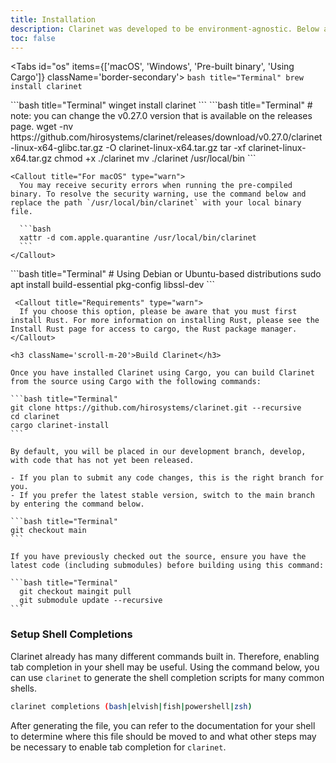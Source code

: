 ```yaml
---
title: Installation
description: Clarinet was developed to be environment-agnostic. Below are the different ways to install and build Clarinet on your machine.
toc: false
---
```



<Tabs id="os" items={['macOS', 'Windows', 'Pre-built binary', 'Using Cargo']} className='border-secondary'>
  <Tab value="macOS">
    ```bash title="Terminal"
    brew install clarinet
    ```
  </Tab>
  
  <Tab value="Windows">
    ```bash title="Terminal"
    winget install clarinet
    ```
  </Tab>

  <Tab value="Pre-built binary">
    ```bash title="Terminal"
    # note: you can change the v0.27.0 version that is available on the releases page.
    wget -nv https://github.com/hirosystems/clarinet/releases/download/v0.27.0/clarinet-linux-x64-glibc.tar.gz -O clarinet-linux-x64.tar.gz
    tar -xf clarinet-linux-x64.tar.gz
    chmod +x ./clarinet
    mv ./clarinet /usr/local/bin
    ```

    <Callout title="For macOS" type="warn">
      You may receive security errors when running the pre-compiled binary. To resolve the security warning, use the command below and replace the path `/usr/local/bin/clarinet` with your local binary file.

      ```bash
      xattr -d com.apple.quarantine /usr/local/bin/clarinet
      ```
    </Callout>
  </Tab>

  <Tab value="Using Cargo">    
    ```bash title="Terminal"
    # Using Debian or Ubuntu-based distributions
    sudo apt install build-essential pkg-config libssl-dev
    ```

     <Callout title="Requirements" type="warn">
      If you choose this option, please be aware that you must first install Rust. For more information on installing Rust, please see the Install Rust page for access to cargo, the Rust package manager.
    </Callout>

    <h3 className='scroll-m-20'>Build Clarinet</h3>

    Once you have installed Clarinet using Cargo, you can build Clarinet from the source using Cargo with the following commands:

    ```bash title="Terminal"
    git clone https://github.com/hirosystems/clarinet.git --recursive
    cd clarinet
    cargo clarinet-install
    ```

    By default, you will be placed in our development branch, develop, with code that has not yet been released.

    - If you plan to submit any code changes, this is the right branch for you.
    - If you prefer the latest stable version, switch to the main branch by entering the command below.

    ```bash title="Terminal"
    git checkout main
    ```

    If you have previously checked out the source, ensure you have the latest code (including submodules) before building using this command:

    ```bash title="Terminal"
      git checkout maingit pull
      git submodule update --recursive
    ```
  </Tab>
</Tabs>

### Setup Shell Completions

Clarinet already has many different commands built in. Therefore, enabling tab completion in your shell may be useful. Using the command below, you can use `clarinet` to generate the shell completion scripts for many common shells.

```bash title="Terminal"
clarinet completions (bash|elvish|fish|powershell|zsh)
```

After generating the file, you can refer to the documentation for your shell to determine where this file should be moved to and what other steps may be necessary to enable tab completion for `clarinet`.